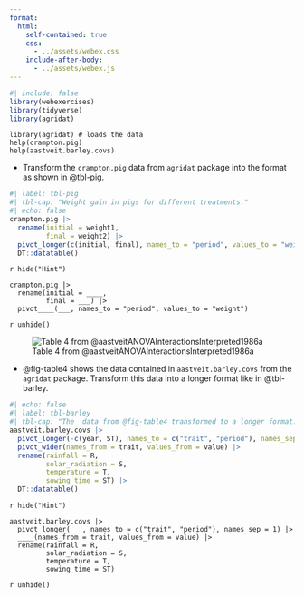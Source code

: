 ```yaml
---
format: 
  html:
    self-contained: true
    css: 
      - ../assets/webex.css
    include-after-body: 
      - ../assets/webex.js
---
```


```r
#| include: false
library(webexercises)
library(tidyverse)
library(agridat)
```

```webr-r
library(agridat) # loads the data
help(crampton.pig)
help(aastveit.barley.covs) 
```


- Transform the `crampton.pig` data from `agridat` package into the format as shown in @tbl-pig.

```r
#| label: tbl-pig
#| tbl-cap: "Weight gain in pigs for different treatments."
#| echo: false
crampton.pig |> 
  rename(initial = weight1, 
         final = weight2) |> 
  pivot_longer(c(initial, final), names_to = "period", values_to = "weight") |> 
  DT::datatable()
```

`r hide("Hint")`

```webr-r
crampton.pig |> 
  rename(initial = ____, 
         final = ___) |> 
  pivot____(___, names_to = "period", values_to = "weight") 
```


`r unhide()`


![Table 4 from @aastveitANOVAInteractionsInterpreted1986a](images/aastveit-table4.png){#fig-table4}

- @fig-table4 shows the data contained in `aastveit.barley.covs` from the `agridat` package. Transform this data into a longer format like in @tbl-barley. 








```r
#| echo: false
#| label: tbl-barley
#| tbl-cap: "The  data from @fig-table4 transformed to a longer format."
aastveit.barley.covs |> 
  pivot_longer(-c(year, ST), names_to = c("trait", "period"), names_sep = 1) |>
  pivot_wider(names_from = trait, values_from = value) |> 
  rename(rainfall = R,
         solar_radiation = S,
         temperature = T,
         sowing_time = ST) |> 
  DT::datatable()
```

`r hide("Hint")`

```webr-r
aastveit.barley.covs |> 
  pivot_longer(___, names_to = c("trait", "period"), names_sep = 1) |>
  ____(names_from = trait, values_from = value) |> 
  rename(rainfall = R,
         solar_radiation = S,
         temperature = T,
         sowing_time = ST)
```


`r unhide()`

